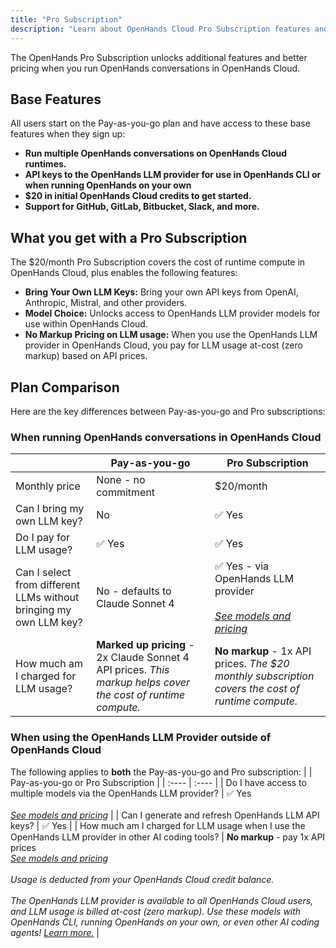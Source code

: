 ```yaml
---
title: "Pro Subscription"
description: "Learn about OpenHands Cloud Pro Subscription features and pricing"
---
```


The OpenHands Pro Subscription unlocks additional features and better pricing when you run OpenHands conversations in
OpenHands Cloud.

## Base Features

All users start on the Pay-as-you-go plan and have access to these base features when they sign up:

* **Run multiple OpenHands conversations on OpenHands Cloud runtimes.**
* **API keys to the OpenHands LLM provider for use in OpenHands CLI or when running OpenHands on your own**
* **$20 in initial OpenHands Cloud credits to get started.**
* **Support for GitHub, GitLab, Bitbucket, Slack, and more.**

## What you get with a Pro Subscription

The $20/month Pro Subscription covers the cost of runtime compute in OpenHands Cloud, plus enables the following
features:

* **Bring Your Own LLM Keys:** Bring your own API keys from OpenAI, Anthropic, Mistral, and other providers.
* **Model Choice:** Unlocks access to OpenHands LLM provider models for use within OpenHands Cloud.
* **No Markup Pricing on LLM usage:** When you use the OpenHands LLM provider in OpenHands Cloud, you pay for
LLM usage at-cost (zero markup) based on API prices.

## Plan Comparison

Here are the key differences between Pay-as-you-go and Pro subscriptions:

### When running OpenHands conversations in OpenHands Cloud
|  | Pay-as-you-go | Pro Subscription |
| :---- | ----- | ----- |
| Monthly price | None \- no commitment | $20/month |
| Can I bring my own LLM key? | No | ✅ Yes |
| Do I pay for LLM usage? | ✅ Yes | ✅ Yes |
| Can I select from different LLMs without bringing my own LLM key? | No \- defaults to Claude Sonnet 4 | ✅ Yes \- via OpenHands LLM provider <br/><br/>[*See models and pricing*](https://docs.all-hands.dev/usage/llms/openhands-llms#pricing) |
| How much am I charged for LLM usage? | **Marked up pricing** \- 2x Claude Sonnet 4 API prices. *This markup helps cover the cost of runtime compute.* | **No markup** \- 1x API prices. *The $20 monthly subscription covers the cost of runtime compute.* |


### When using the OpenHands LLM Provider outside of OpenHands Cloud
The following applies to **both** the Pay-as-you-go and Pro subscription:
|  | Pay-as-you-go or Pro Subscription |
| :---- | :---- |
| Do I have access to multiple models via the OpenHands LLM provider? | ✅ Yes <br/><br/> [*See models and pricing*](https://docs.all-hands.dev/usage/llms/openhands-llms#pricing) |
| Can I generate and refresh OpenHands LLM API keys? | ✅ Yes |
| How much am I charged for LLM usage when I use the OpenHands LLM provider in other AI coding tools?  | **No markup** \- pay 1x API prices <br/> [*See models and pricing*](https://docs.all-hands.dev/usage/llms/openhands-llms#pricing) <br/><br/> *Usage is deducted from your OpenHands Cloud credit balance.*  <br/><br/> *The OpenHands LLM provider is available to all OpenHands Cloud users, and LLM usage is billed at-cost (zero markup). Use these models with OpenHands CLI, running OpenHands on your own, or even other AI coding agents\! [Learn more.](https://www.all-hands.dev/blog/access-state-of-the-art-llm-models-at-cost-via-openhands-gui-and-cli)* |
